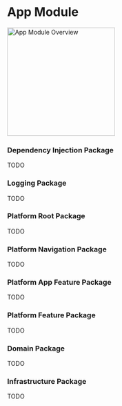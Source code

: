 # App Module

<Image
  src="assets/ui_module_overview.svg"
  alt="App Module Overview"
  zoom={false}
  height="250"
/>

### Dependency Injection Package

TODO

### Logging Package

TODO

### Platform Root Package

TODO

### Platform Navigation Package

TODO

### Platform App Feature Package

TODO

### Platform Feature Package

TODO

### Domain Package

TODO

### Infrastructure Package

TODO
